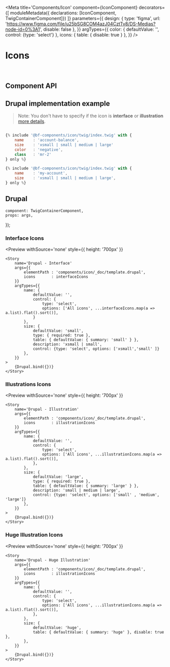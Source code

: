 


<Meta
    title='Components/Icon'
    component={IconComponent}
    decorators={[
        moduleMetadata({ declarations: [IconComponent, TwigContainerComponent]})
    ]}
    parameters={{
        design: {
            type: 'figma',
            url: 'https://www.figma.com/file/u25bSG8COM4azJ04CztTv8/DS-Medias?node-id=0%3A1',
            disable: false
        },
    }}
    argTypes={{
        color: {
            defaultValue: '',
            control: {type: 'select'}
        },
        icons: {
            table: { disable: true }
        },
    }}
/>


# Icons

<br/>



## Component API

<Props of={IconComponent} />



## Drupal implementation example

> Note: You don't have to specify if the icon is **interface** or **illustration** [more details](?path=/docs/styles-icons--page).

``` jsx

{% include '@bf-components/icon/twig/index.twig' with {
    name    : 'account-balance',
    size    : 'xsmall | small | medium | large'
    color   : 'negative',
    class   : 'mr-2'
} only %}

{% include '@bf-components/icon/twig/index.twig' with {
    name    : 'my-account',
    size    : 'xsmall | small | medium | large',
} only %}

```

## Drupal

    component: TwigContainerComponent,
    props: args,
});


### Interface Icons

<Preview
    withSource='none'
    style={{ height: '700px' }}
>
    <Story
        name='Drupal - Interface'
        args={{
            elementPath : 'components/icon/_doc/template.drupal',
            icons       : interfaceIcons
        }}
        argTypes={{
            name: {
                defaultValue: '',
                control: {
                    type: 'select',
                    options: ['All icons', ...interfaceIcons.map(a => a.list).flat().sort()],
                }
            },
            size: {
                defaultValue: 'small',
                type: { required: true },
                table: { defaultValue: { summary: 'small' } },
                description: 'xsmall | small',
                control: {type: 'select', options: ['xsmall','small' ]}
            },
        }}
    >
        {Drupal.bind({})}
    </Story>
</Preview>


### Illustrations Icons

<Preview
    withSource='none'
    style={{ height: '700px' }}
>
    <Story
        name='Drupal - Illustration'
        args={{
            elementPath : 'components/icon/_doc/template.drupal',
            icons       : illustrationIcons
        }}
        argTypes={{
            name: {
                defaultValue: '',
                control: {
                    type: 'select',
                    options: ['All icons', ...illustrationIcons.map(a => a.list).flat().sort()],
                },
            },
            size: {
                defaultValue: 'large',
                type: { required: true },
                table: { defaultValue: { summary: 'large' } },
                description: 'small | medium | large',
                control: {type: 'select', options: ['small' , 'medium', 'large']}
            },
        }}
    >
        {Drupal.bind({})}
    </Story>
</Preview>

### Huge Illustration Icons

<Preview
    withSource='none'
    style={{ height: '700px' }}
>
    <Story
        name='Drupal - Huge Illustration'
        args={{
            elementPath : 'components/icon/_doc/template.drupal',
            icons       : illustrationIcons
        }}
        argTypes={{
            name: {
                defaultValue: '',
                control: {
                    type: 'select',
                    options: ['All icons', ...illustrationIcons.map(a => a.list).flat().sort()],
                },
            },
            size: {
                defaultValue: 'huge',
                table: { defaultValue: { summary: 'huge' }, disable: true },
            },
        }}
    >
        {Drupal.bind({})}
    </Story>
</Preview>